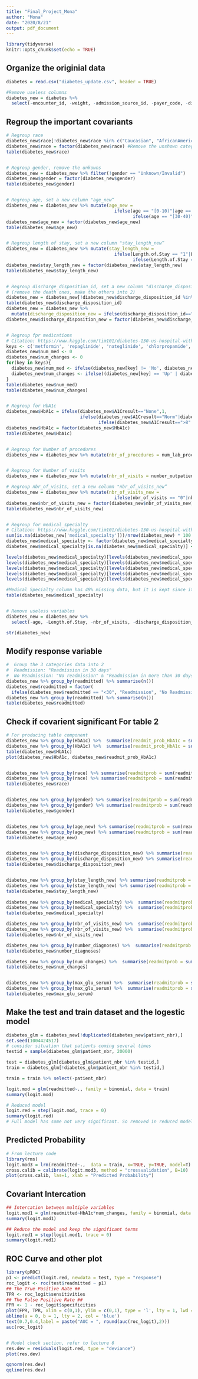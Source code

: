 ---
title: "Final_Project_Mona"
author: "Mona"
date: "2020/8/21"
output: pdf_document
---

```{r setup, include=FALSE}
library(tidyverse)
knitr::opts_chunk$set(echo = TRUE)
```

## Organize the originial data
```{r echo=TRUE}
diabetes = read.csv("diabetes_update.csv", header = TRUE)

#Remove useless columns
diabetes_new = diabetes %>% 
  select(-encounter_id, -weight, -admission_source_id, -payer_code, -diabetesMed, -encounter_num) 
```

## Regroup the important covariants
```{r echo=TRUE}
# Regroup race 
diabetes_new$race[!diabetes_new$race %in% c("Caucasian", "AfricanAmerican")]="Other"
diabetes_new$race = factor(diabetes_new$race) #Remove the unshown categories.
table(diabetes_new$race) 


# Regroup gender, remove the unkowns
diabetes_new = diabetes_new %>% filter(!gender == "Unknown/Invalid")
diabetes_new$gender = factor(diabetes_new$gender)
table(diabetes_new$gender)


# Regroup age, set a new column "age_new“
diabetes_new = diabetes_new %>% mutate(age_new = 
                                         ifelse(age == "[0-10)"|age == "[10-20)"|age == "[20-30)", "<30", 
                                                ifelse(age == "[30-40)"|age == "[40-50)"|age == "[50-60)", "30-60", ">60")))
diabetes_new$age_new = factor(diabetes_new$age_new)
table(diabetes_new$age_new)


# Regroup length of stay, set a new column "stay_length_new“
diabetes_new = diabetes_new %>% mutate(stay_length_new = 
                                         ifelse(Length.of.Stay == "1"|Length.of.Stay == "2"|Length.of.Stay == "3"|Length.of.Stay == "4"|Length.of.Stay == "5", "1-5", 
                                                ifelse(Length.of.Stay == "6"|Length.of.Stay == "7"|Length.of.Stay == "8"|Length.of.Stay == "9"|Length.of.Stay == "10", "6-10", ">10")))
diabetes_new$stay_length_new = factor(diabetes_new$stay_length_new)
table(diabetes_new$stay_length_new)


# Regroup discharge_disposition_id, set a new column "discharge_disposition_new
# (remove the death ones, make the others into 2)
diabetes_new = diabetes_new[!diabetes_new$discharge_disposition_id %in% c(11,13,14,19,21),]
table(diabetes_new$discharge_disposition_id)
diabetes_new = diabetes_new %>% 
  mutate(discharge_disposition_new = ifelse(discharge_disposition_id=="1", "Discharge to home","Otherwise"))
diabetes_new$discharge_disposition_new = factor(diabetes_new$discharge_disposition_new)


# Regroup fpr medications
# Citation: https://www.kaggle.com/tim101/diabetes-130-us-hospital-with-gbm-and-xgboost
keys <- c('metformin', 'repaglinide', 'nateglinide', 'chlorpropamide', 'glimepiride', 'glipizide', 'glyburide', 'pioglitazone', 'rosiglitazone', 'acarbose', 'miglitol', 'insulin', 'glyburide.metformin', 'tolazamide', 'metformin.pioglitazone','metformin.rosiglitazone', 'glimepiride.pioglitazone', 'glipizide.metformin', 'troglitazone', 'tolbutamide', 'acetohexamide')
diabetes_new$num_med <- 0
diabetes_new$num_changes <- 0
for(key in keys){
  diabetes_new$num_med <- ifelse(diabetes_new[key] != 'No', diabetes_new$num_med + 1, diabetes_new$num_med)
  diabetes_new$num_changes <- ifelse((diabetes_new[key] == 'Up' | diabetes_new[key] == 'Down'), diabetes_new$num_changes + 1, diabetes_new$num_changes)
}
table(diabetes_new$num_med)
table(diabetes_new$num_changes)


# Regroup for HbA1c
diabetes_new$HbA1c = ifelse(diabetes_new$A1Cresult=="None",1, 
                            ifelse(diabetes_new$A1Cresult=="Norm"|diabetes_new$A1Cresult==">7",2,
                                   ifelse(diabetes_new$A1Cresult==">8" & diabetes_new$change=="No",3,4)))
diabetes_new$HbA1c = factor(diabetes_new$HbA1c)
table(diabetes_new$HbA1c)


# Regroup for Number of procedures
diabetes_new = diabetes_new %>% mutate(nbr_of_procedures = num_lab_procedures + num_procedures + num_medications)


# Regroup for Number of visits
diabetes_new = diabetes_new %>% mutate(nbr_of_visits = number_outpatient + number_emergency + number_inpatient)

# Regroup nbr_of_visits, set a new column "nbr_of_visits_new“
diabetes_new = diabetes_new %>% mutate(nbr_of_visits_new = 
                                         ifelse(nbr_of_visits == "0"|nbr_of_visits == "1"|nbr_of_visits == "2"|nbr_of_visits == "3"|nbr_of_visits == "4", "0-4", "5-9"))
diabetes_new$nbr_of_visits_new = factor(diabetes_new$nbr_of_visits_new)
table(diabetes_new$nbr_of_visits_new)


# Regroup for medical_specialty
# Citation: https://www.kaggle.com/tim101/diabetes-130-us-hospital-with-gbm-and-xgboost
sum(is.na(diabetes_new['medical_specialty']))/nrow(diabetes_new) * 100
diabetes_new$medical_specialty <- factor(diabetes_new$medical_specialty, levels=c(levels(diabetes_new$medical_specialty), "Missing"))
diabetes_new$medical_specialty[is.na(diabetes_new$medical_specialty)] <- "Missing"

levels(diabetes_new$medical_specialty)[levels(diabetes_new$medical_specialty) == "Family/GeneralPractice"] <- "General"
levels(diabetes_new$medical_specialty)[levels(diabetes_new$medical_specialty) %in% c("Cardiology", "Cardiology-Pediatric", "Gastroenterology", "Endocrinology", "Endocrinology-Metabolism", "Hematology", "Hematology/Oncology", "InternalMedicine", "Nephrology", "InfectiousDiseases", "Oncology", "Proctology", "Pulmonology", "Rheumatology", "SportsMedicine", "Urology")] <- "InternalMedicine"
levels(diabetes_new$medical_specialty)[levels(diabetes_new$medical_specialty) == "Emergency/Trauma"] <- "Emergency"
levels(diabetes_new$medical_specialty)[levels(diabetes_new$medical_specialty) %in% c("Anesthesiology", "Anesthesiology-Pediatric", "AllergyandImmunology", "Dentistry", "Dermatology", "Neurology", "Neurophysiology", "Ophthalmology", "Pathology", "Pediatrics", "Pediatrics-AllergyandImmunology", "Pediatrics-CriticalCare", "Pediatrics-EmergencyMedicine", "Pediatrics-Endocrinology", "Pediatrics-Hematology-Oncology", "Pediatrics-InfectiousDiseases", "Pediatrics-Neurology", "Pediatrics-Pulmonology", "Perinatology", "PhysicalMedicineandRehabilitation", "PhysicianNotFound", "Podiatry", "Psychiatry", "Psychiatry-Addictive", "Psychiatry-Child/Adolescent", "Psychology", "Radiologist", "Radiology", "Resident", "Speech", "Gynecology", "Obsterics&Gynecology-GynecologicOnco", "Obstetrics", "ObstetricsandGynecology", "OutreachServices", "DCPTEAM", "Hospitalist")] <- "Other"
levels(diabetes_new$medical_specialty)[levels(diabetes_new$medical_specialty) %in% c("Orthopedics", "Orthopedics-Reconstructive", "Osteopath", "Otolaryngology", "Surgeon", "Surgery-Cardiovascular", "Surgery-Cardiovascular/Thoracic", "Surgery-Colon&Rectal", "Surgery-General", "Surgery-Maxillofacial", "Surgery-Neuro", "Surgery-Pediatric", "Surgery-Plastic", "Surgery-PlasticwithinHeadandNeck", "Surgery-Thoracic", "Surgery-Vascular", "SurgicalSpecialty")] <- "Surgery"

#Medical Specialty column has 49% missing data, but it is kept since it probably has significance on the prediction. Hence, the missing values are recoded to a new level Missing. Moreover, medical specialty categories are grouped based on https://www.sgu.edu/blog/medical/ultimate-list-of-medical-specialties/ to simplify analysis process.
table(diabetes_new$medical_specialty)


# Remove useless variables
diabetes_new = diabetes_new %>%  
  select(-age, -Length.of.Stay, -nbr_of_visits, -discharge_disposition_id, -num_lab_procedures, -num_procedures, -num_medications, -number_outpatient, -number_emergency, -number_inpatient, -A1Cresult, -metformin, -nateglinide, -chlorpropamide, -glimepiride, -acetohexamide, -glipizide, -glyburide, -tolbutamide, -pioglitazone, -rosiglitazone, -acarbose, -miglitol, -troglitazone, -tolazamide, -examide, -citoglipton, -insulin, -glyburide.metformin, -glipizide.metformin, -glimepiride.pioglitazone, -metformin.rosiglitazone, -metformin.pioglitazone, -change)

str(diabetes_new)
```

## Modify response variable
```{r echo=TRUE}
#  Group the 3 categories data into 2
#  Readmission: "Readmission in 30 days"
#  No Readmission: "No readmission" & "Readmission in more than 30 days"
diabetes_new %>% group_by(readmitted) %>% summarise(n())
diabetes_new$readmitted = factor(
  ifelse(diabetes_new$readmitted == "<30", "Readmission", "No Readmission"))
diabetes_new %>% group_by(readmitted) %>% summarise(n())
table(diabetes_new$readmitted)
```

## Check if covarient significant For table 2
```{r echo=TRUE}
# For producing table component
diabetes_new %>% group_by(HbA1c) %>%  summarise(readmit_prob_HbA1c = sum(readmitted == "Readmission"))
diabetes_new %>% group_by(HbA1c) %>%  summarise(readmit_prob_HbA1c = sum(readmitted == "Readmission")/n())
table(diabetes_new$HbA1c)
plot(diabetes_new$HbA1c, diabetes_new$readmit_prob_HbA1c)


diabetes_new %>% group_by(race) %>% summarise(readmitprob = sum(readmitted == "Readmission"))
diabetes_new %>% group_by(race) %>% summarise(readmitprob = sum(readmitted == "Readmission")/n())
table(diabetes_new$race)


diabetes_new %>% group_by(gender) %>% summarise(readmitprob = sum(readmitted == "Readmission"))
diabetes_new %>% group_by(gender) %>% summarise(readmitprob = sum(readmitted == "Readmission")/n())
table(diabetes_new$gender)


diabetes_new %>% group_by(age_new) %>% summarise(readmitprob = sum(readmitted == "Readmission"))
diabetes_new %>% group_by(age_new) %>% summarise(readmitprob = sum(readmitted == "Readmission")/n())
table(diabetes_new$age_new)


diabetes_new %>% group_by(discharge_disposition_new) %>% summarise(readmitprob = sum(readmitted == "Readmission"))
diabetes_new %>% group_by(discharge_disposition_new) %>% summarise(readmitprob = sum(readmitted == "Readmission")/n())
table(diabetes_new$discharge_disposition_new)


diabetes_new %>% group_by(stay_length_new) %>% summarise(readmitprob = sum(readmitted == "Readmission"))
diabetes_new %>% group_by(stay_length_new) %>% summarise(readmitprob = sum(readmitted == "Readmission")/n())
table(diabetes_new$stay_length_new)
 
diabetes_new %>% group_by(medical_specialty) %>%  summarise(readmitprob = sum(readmitted == "Readmission"))
diabetes_new %>% group_by(medical_specialty) %>%  summarise(readmitprob = sum(readmitted == "Readmission")/n())
table(diabetes_new$medical_specialty)

diabetes_new %>% group_by(nbr_of_visits_new) %>%  summarise(readmitprob = sum(readmitted == "Readmission"))
diabetes_new %>% group_by(nbr_of_visits_new) %>%  summarise(readmitprob = sum(readmitted == "Readmission")/n())
table(diabetes_new$nbr_of_visits_new)

diabetes_new %>% group_by(number_diagnoses) %>%  summarise(readmitprob = sum(readmitted == "Readmission")/n())
table(diabetes_new$number_diagnoses)

diabetes_new %>% group_by(num_changes) %>%  summarise(readmitprob = sum(readmitted == "Readmission")/n())
table(diabetes_new$num_changes)


diabetes_new %>% group_by(max_glu_serum) %>%  summarise(readmitprob = sum(readmitted == "Readmission"))
diabetes_new %>% group_by(max_glu_serum) %>%  summarise(readmitprob = sum(readmitted == "Readmission")/n())
table(diabetes_new$max_glu_serum)
```

## Make the test and train dataset and the logestic model
```{r echo=TRUE}
diabetes_glm = diabetes_new[!duplicated(diabetes_new$patient_nbr),]
set.seed(1004424517)
# consider situation that patients coming several times
testid = sample(diabetes_glm$patient_nbr, 20000)

test = diabetes_glm[diabetes_glm$patient_nbr %in% testid,]
train = diabetes_glm[!diabetes_glm$patient_nbr %in% testid,]

train = train %>% select(-patient_nbr)

logit.mod = glm(readmitted~., family = binomial, data = train)
summary(logit.mod)

# Reduced model
logit.red = step(logit.mod, trace = 0)
summary(logit.red)
# Full model has some not very significant. So removed in reduced model.

```

## Predicted Probability
```{r echo=TRUE}
# From lecture code
library(rms)
logit.mod3 = lrm(readmitted~.,  data = train, x=TRUE, y=TRUE, model=T)
cross.calib = calibrate(logit.mod3, method = "crossvalidation", B=10)
plot(cross.calib, las=1, xlab = "Predicted Probability")
```

## Covariant Intercation
```{r echo=TRUE}
## Intercation between multiple variables
logit.mod1 = glm(readmitted~HbA1c*num_changes, family = binomial, data = train)
summary(logit.mod1)

## Reduce the model and keep the significant terms
logit.red1 = step(logit.mod1, trace = 0)
summary(logit.red1)
```

## ROC Curve and other plot
```{r echo=TRUE}
library(pROC)
p1 <- predict(logit.red, newdata = test, type = "response")
roc_logit <- roc(test$readmitted ~ p1)
## The True Positive Rate ##
TPR <- roc_logit$sensitivities
## The False Positive Rate ##
FPR <- 1 - roc_logit$specificities
plot(FPR, TPR, xlim = c(0,1), ylim = c(0,1), type = 'l', lty = 1, lwd = 2,col = 'red')
abline(a = 0, b = 1, lty = 2, col = 'blue')
text(0.7,0.4,label = paste("AUC = ", round(auc(roc_logit),2)))
auc(roc_logit)


# Model check section, refer to lecture 6
res.dev = residuals(logit.red, type = "deviance")
plot(res.dev)

qqnorm(res.dev)
qqline(res.dev)
```




